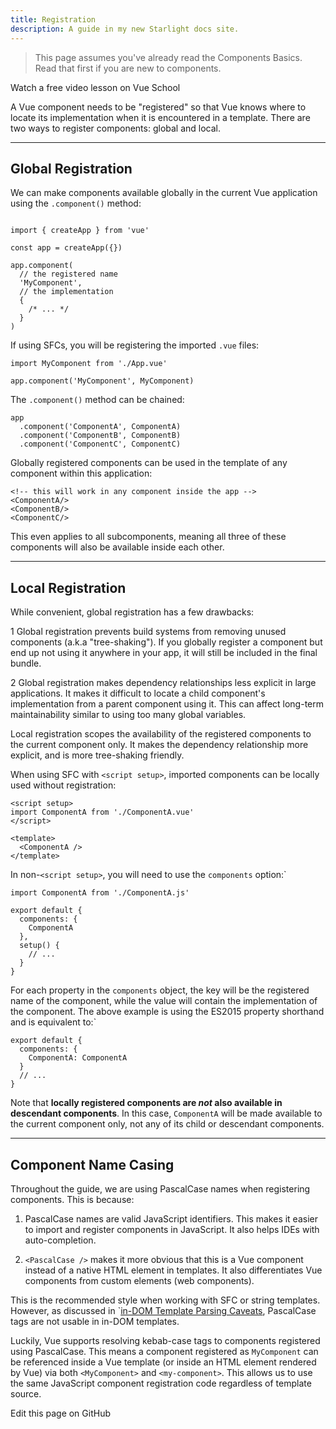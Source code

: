 ```yaml
---
title: Registration
description: A guide in my new Starlight docs site.
---
```

> This page assumes you've already read the Components Basics. Read that first if you are new to components.

Watch a free video lesson on Vue School  

A Vue component needs to be "registered" so that Vue knows where to locate its implementation when it is encountered in a template. There are two ways to register components: global and local.

----

## Global Registration​
We can make components available globally in the current Vue application using the `.component()` method:

```

import { createApp } from 'vue'

const app = createApp({})

app.component(
  // the registered name
  'MyComponent',
  // the implementation
  {
    /* ... */
  }
)
```
If using SFCs, you will be registering the imported `.vue` files:

```
import MyComponent from './App.vue'

app.component('MyComponent', MyComponent)
```
The `.component()` method can be chained:

```
app
  .component('ComponentA', ComponentA)
  .component('ComponentB', ComponentB)
  .component('ComponentC', ComponentC)
```
Globally registered components can be used in the template of any component within this application:

```
<!-- this will work in any component inside the app -->
<ComponentA/>
<ComponentB/>
<ComponentC/>
```
This even applies to all subcomponents, meaning all three of these components will also be available inside each other.

----

## Local Registration​
While convenient, global registration has a few drawbacks:

1 Global registration prevents build systems from removing unused components (a.k.a "tree-shaking"). If you globally register a component but end up not using it anywhere in your app, it will still be included in the final bundle.

2 Global registration makes dependency relationships less explicit in large applications. It makes it difficult to locate a child component's implementation from a parent component using it. This can affect long-term maintainability similar to using too many global variables.

Local registration scopes the availability of the registered components to the current component only. It makes the dependency relationship more explicit, and is more tree-shaking friendly.

When using SFC with `<script setup>`, imported components can be locally used without registration:

```
<script setup>
import ComponentA from './ComponentA.vue'
</script>

<template>
  <ComponentA />
</template>
```
In non-`<script setup>`, you will need to use the `components` option:` 

```
import ComponentA from './ComponentA.js'

export default {
  components: {
    ComponentA
  },
  setup() {
    // ...
  }
}
```
For each property in the `components` object, the key will be the registered name of the component, while the value will contain the implementation of the component. The above example is using the ES2015 property shorthand and is equivalent to:` 

```
export default {
  components: {
    ComponentA: ComponentA
  }
  // ...
}
```
Note that **locally registered components are *not* also available in descendant components**. In this case, `ComponentA` will be made available to the current component only, not any of its child or descendant components.

----


## Component Name Casing​
Throughout the guide, we are using PascalCase names when registering components. This is because:

1. PascalCase names are valid JavaScript identifiers. This makes it easier to import and register components in JavaScript. It also helps IDEs with auto-completion.

2. `<PascalCase />` makes it more obvious that this is a Vue component instead of a native HTML element in templates. It also differentiates Vue components from custom elements (web components).

This is the recommended style when working with SFC or string templates. However, as discussed in `[in-DOM Template Parsing Caveats](https://vuejs.org/guide/essentials/component-basics.html#in-dom-template-parsing-caveats), PascalCase tags are not usable in in-DOM templates.

Luckily, Vue supports resolving kebab-case tags to components registered using PascalCase. This means a component registered as `MyComponent` can be referenced inside a Vue template (or inside an HTML element rendered by Vue) via both `<MyComponent>` and `<my-component>`. This allows us to use the same JavaScript component registration code regardless of template source.

Edit this page on GitHub





